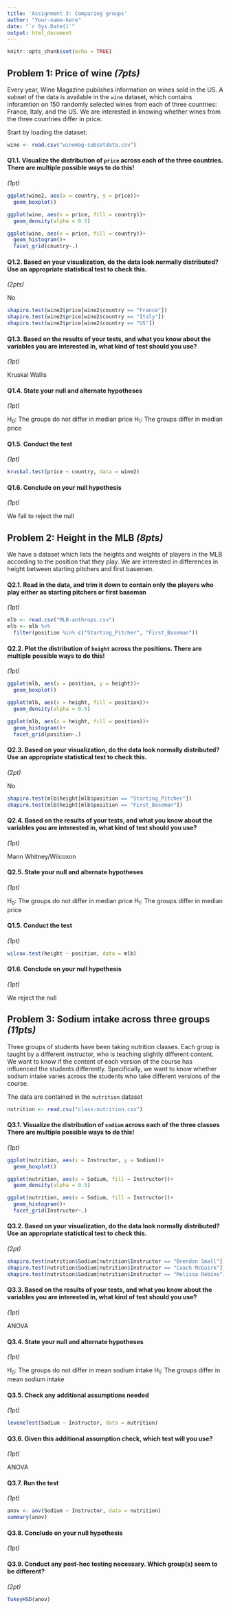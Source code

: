 ```yaml
---
title: 'Assignment 3: Comparing groups'
author: "Your-name-here"
date: "`r Sys.Date()`"
output: html_document
---
```


```r
knitr::opts_chunk$set(echo = TRUE)
```


## Problem 1: Price of wine *(7pts)*

Every year, Wine Magazine publishes information on wines sold in the US. A subset of the data is available in the `wine` dataset, which contains inforamtion on 150 randomly selected wines from each of three countries: France, Italy, and the US. We are interested in knowing whether wines from the three countries differ in price. 

Start by loading the dataset: 

```r
wine <- read.csv("winemag-subsetdata.csv")
```

#### Q1.1. Visualize the distribution of `price` across each of the three countries. There are multiple possible ways to do this! 
*(1pt)*

```r
ggplot(wine2, aes(x = country, y = price))+
  geom_boxplot()

ggplot(wine, aes(x = price, fill = country))+
  geom_density(alpha = 0.5)

ggplot(wine, aes(x = price, fill = country))+
  geom_histogram()+
  facet_grid(country~.)

```


#### Q1.2. Based on your visualization, do the data look normally distributed? Use an appropriate statistical test to check this. 
*(2pts)*

No 

```r
shapiro.test(wine2$price[wine2$country == "France"])
shapiro.test(wine2$price[wine2$country == "Italy"])
shapiro.test(wine2$price[wine2$country == "US"])
```


#### Q1.3. Based on the results of your tests, and what you know about the variables you are interested in, what kind of test should you use? 
*(1pt)*

Kruskal Wallis


#### Q1.4. State your null and alternate hypotheses
*(1pt)*

H~0~: The groups do not differ in median price
H~1~: The groups differ in median price


#### Q1.5. Conduct the test
*(1pt)*

```r
kruskal.test(price ~ country, data = wine2) 

```

#### Q1.6. Conclude on your null hypothesis
*(1pt)*

We fail to reject the null



## Problem 2: Height in the MLB *(8pts)*

We have a dataset which lists the heights and weights of players in the MLB according to the position that they play. We are interested in differences in height between starting pitchers and first basemen. 

#### Q2.1. Read in the data, and trim it down to contain only the players who play either as starting pitchers or first baseman 
*(1pt)*

```r
mlb <- read.csv("MLB-anthrops.csv")
mlb <- mlb %>%
  filter(position %in% c("Starting_Pitcher", "First_Baseman"))
```


#### Q2.2. Plot the distribution of `height` across the positions. There are multiple possible ways to do this! 
*(1pt)*


```r
ggplot(mlb, aes(x = position, y = height))+
  geom_boxplot()

ggplot(mlb, aes(x = height, fill = position))+
  geom_density(alpha = 0.5)

ggplot(mlb, aes(x = height, fill = position))+
  geom_histogram()+
  facet_grid(position~.)
```

#### Q2.3. Based on your visualization, do the data look normally distributed? Use an appropriate statistical test to check this. 
*(2pt)*

No 

```r
shapiro.test(mlb$height[mlb$position == "Starting_Pitcher"])
shapiro.test(mlb$height[mlb$position == "First_Baseman"])

```

#### Q2.4. Based on the results of your tests, and what you know about the variables you are interested in, what kind of test should you use? 
*(1pt)*

Mann Whitney/Wilcoxon

#### Q2.5. State your null and alternate hypotheses
*(1pt)*

H~0~: The groups do not differ in median price
H~1~: The groups differ in median price



#### Q1.5. Conduct the test
*(1pt)*

```r
wilcox.test(height ~ position, data = mlb) 
```

#### Q1.6. Conclude on your null hypothesis
*(1pt)*

We reject the null


## Problem 3: Sodium intake across three groups *(11pts)*


Three groups of students have been taking nutrition classes. Each group is taught by a different instructor, who is teaching slightly different content. We want to know if the content of each version of the course has influenced the students differently. Specifically, we want to know whether sodium intake varies across the students who take different versions of the course. 

The data are contained in the `nutrition` dataset 


```r
nutrition <- read.csv("class-nutrition.csv")
```

#### Q3.1. Visualize the distribution of `sodium` across each of the three classes There are multiple possible ways to do this! 
*(1pt)*

```r
ggplot(nutrition, aes(x = Instructor, y = Sodium))+
  geom_boxplot()

ggplot(nutrition, aes(x = Sodium, fill = Instructor))+
  geom_density(alpha = 0.5)

ggplot(nutrition, aes(x = Sodium, fill = Instructor))+
  geom_histogram()+
  facet_grid(Instructor~.)

```

#### Q3.2. Based on your visualization, do the data look normally distributed? Use an appropriate statistical test to check this.  
*(2pt)*

```r
shapiro.test(nutrition$Sodium[nutrition$Instructor == "Brendon Small"])
shapiro.test(nutrition$Sodium[nutrition$Instructor == "Coach McGuirk"])
shapiro.test(nutrition$Sodium[nutrition$Instructor == "Melissa Robins"])
```

#### Q3.3. Based on the results of your tests, and what you know about the variables you are interested in, what kind of test should you use? 
*(1pt)*

ANOVA


#### Q3.4. State your null and alternate hypotheses
*(1pt)*

H~0~: The groups do not differ in mean sodium intake
H~1~: The groups differ in mean sodium intake 


#### Q3.5. Check any additional assumptions needed
*(1pt)*

```r
leveneTest(Sodium ~ Instructor, data = nutrition)
```

#### Q3.6. Given this additional assumption check, which test will you use? 
*(1pt)*

ANOVA

#### Q3.7. Run the test
*(1pt)*

```r
anov <- aov(Sodium ~ Instructor, data = nutrition)
summary(anov)
```

#### Q3.8. Conclude on your null hypothesis
*(1pt)*



#### Q3.9. Conduct any post-hoc testing necessary. Which group(s) seem to be different?
*(2pt)*


```r
TukeyHSD(anov)
```

